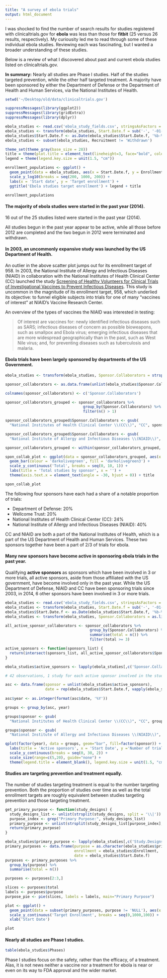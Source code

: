 ```yaml
---
title: "A survey of ebola trials"
output: html_document
---
```


I was shocked to find the number of search results for studies registered with clinicaltrials.gov for **ebola** was less than those for **fitbit** (25 versus 26 results, respectively). My curiousity led me to read through some of these individual ebola studies. Reviewing each was fascinating, but I wanted a broader understanding of these studies. 

Below is a review of what I discovered about past and current ebola studies listed on clinicaltrials.gov.

**In summary:** Nearly all studies are Phase I studies. Half of the studies targeted prevention, while the other half targeted treatment. A majority have been sponsored by either the Department of Defense or the Department of Health and Human Services, via the National Institutes of Health.

```r
setwd('~/Desktop/old/data/clinicaltrials.gov')

suppressMessages(library(ggplot2))
suppressMessages(library(gridExtra))
suppressMessages(library(dplyr))

ebola_studies <- read.csv('ebola_study_fields.csv', stringsAsFactors = FALSE)
ebola_studies <- transform(ebola_studies, Start.Date.f = sub('-', '-01-', Start.Date))
ebola_studies$Start.Date.f <- as.Date(ebola_studies$Start.Date.f, '%b-%d-%y')
ebola_studies <- subset(ebola_studies, Recruitment != 'Withdrawn')

theme_set(theme_gray(base_size = 28))
title = theme(plot.title = element_text(lineheight=3, face="bold", color="black", size = rel(1.67)))
legend = theme(legend.key.size = unit(1.5, "cm"))

enrollment_populations <- ggplot() +
  geom_point(data = ebola_studies, aes(x = Start.Date.f, y = Enrollment, color = Recruitment), size = 10, alpha = 0.5) +
  scale_y_log10(breaks = seq(200, 1000, 200)) +
  labs(x = 'Start date', y = 'Target enrollment') +
  ggtitle('Ebola studies target enrollment') + legend + title

enrollment_populations
```

#### The majority of ebola studies were started in the past year (2014).

16 out of the 25 studies listed were started in the past year (2014).

All studies begun in the past year appear to be active, while all those before 2012 are completed and the two begun in 2012 were terminated and withdrawn.

#### In 2003, an uncommonly expansive study was launched by the US Department of Health.

An outlier in the above scatter plot jumps out for its enrollment target of 958. In 2003, the National Institute of Allergy and Infectious Diseases (NIAID) in collaboration with the National Institutes of Health Clinical Center (CC) launched the study [Screening of Healthy Volunteers for Clinical Trials of Investigational Vaccines to Prevent Infectious Diseases](https://clinicaltrials.gov/show/NCT00068926). This study is uncommon in the magnitude of its enrollment target, 958, which underlied its objective: to funnel eligible subjects into trials for one of many "vaccines of interest" at NIAID's Vaccine Research Center.

An overview of the types of vaccines the NIAID was interested in testing:

> Of interest are vaccines for: newly identified infectious diseases such as SARS; infectious diseases of concern as possible bioweapons, such as smallpox and Ebola virus; emerging infectious diseases that are more widespread geographically than in the past, such as West Nile virus; and, for preventing diseases such as tuberculosis and malaria.


#### Ebola trials have been largely sponsored by departments of the US Government.

```r
ebola_studies <- transform(ebola_studies, Sponsor.Collaborators = strsplit(Sponsor.Collaborators, split = '\\|'))

sponsor_collaborators <- as.data.frame(unlist(ebola_studies$Sponsor.Collaborators), names = 'Sponsor.Collaborator')

colnames(sponsor_collaborators) <- c('Sponsor.Collaborators')

sponsor_collaborators_grouped <- sponsor_collaborators %>%
                                   group_by(Sponsor.Collaborators) %>%
                                   filter(n() > 1)

sponsor_collaborators_grouped$Sponsor.Collaborators <- gsub(
  "National Institutes of Health Clinical Center \\(CC\\)", "CC", sponsor_collaborators_grouped$Sponsor.Collaborators)

sponsor_collaborators_grouped$Sponsor.Collaborators <- gsub(
  "National Institute of Allergy and Infectious Diseases \\(NIAID\\)", "NIAID", sponsor_collaborators_grouped$Sponsor.Collaborators)

sponsor_collaborators_grouped <- within(sponsor_collaborators_grouped, Sponsor.Collaborators <- factor(Sponsor.Collaborators, levels=names(sort(table(Sponsor.Collaborators), ascending=TRUE))))

spon_collab_plot <- ggplot(data = sponsor_collaborators_grouped, aes(x = Sponsor.Collaborators)) +
  geom_bar(colour = 'darkolivegreen', fill = 'darkolivegreen3') +
  scale_y_continuous('Total', breaks = seq(0, 10, 1)) +
  labs(title = 'Total studies by sponsor', x = '') + 
  theme(axis.text.x = element_text(angle = -30, hjust = 0)) + title

spon_collab_plot
```

The following four sponsors have each had a share of a notable proportion of trials:

* Department of Defense: 20%
* Wellcome Trust: 20%
* National Institutes of Health Clinical Center (CC): 24%
* National Institute of Allergy and Infectious Diseases (NIAID): 40%

CC and NIAID are both a part of the National Institutes of Health, which is a part of the US Department of Health and Human Services. These two sponsors together have been a part of 2/3 of trials for ebola.


#### Many new sponsors have become active in sponsoring ebola trials in the past year.

Qualifying **active sponsors** as sponsors which have been involved in 3 or more trials, all active sponsors, aside from those affiliated with the US government, have become involved only in the past year. While the US Department of Defense, NIAID and CC have been sponsoring trials since 2003, in 2014, 6 other sponsors have been involved in 3 or more trials.

```r
ebola_studies <- read.csv('ebola_study_fields.csv', stringsAsFactors = FALSE)
ebola_studies <- transform(ebola_studies, Start.Date.f = sub('-', '-01-', Start.Date))
ebola_studies$Start.Date.f <- as.Date(ebola_studies$Start.Date.f, '%b-%d-%y')
ebola_studies <- transform(ebola_studies, Sponsor.Collaborators = as.list(strsplit(Sponsor.Collaborators, split = '\\|')))

all_active_sponsor_collaborators <- sponsor_collaborators %>%
                                      group_by(Sponsor.Collaborators) %>%
                                      summarise(total = n()) %>%
                                      filter(total >= 3)

active_sponsors <- function(sponsors_list) {
  return(intersect(sponsors_list, all_active_sponsor_collaborators$Sponsor.Collaborators))
}

ebola_studies$active_sponsors <- lapply(ebola_studies[,c('Sponsor.Collaborators')], active_sponsors)

# 42 observations, 1 study for each active sponsor involved in the study

asc <- data.frame(sponsor = unlist(ebola_studies$active_sponsors), 
                  date = rep(ebola_studies$Start.Date.f, vapply(ebola_studies$active_sponsors, length, 1L)))
                  
asc$year <- as.integer(format(asc$date, '%Y'))

groups <- group_by(asc, year)

groups$sponsor <- gsub(
  "National Institutes of Health Clinical Center \\(CC\\)", "CC", groups$sponsor)

groups$sponsor <- gsub(
  "National Institute of Allergy and Infectious Diseases \\(NIAID\\)", "NIAID", groups$sponsor)

qplot(factor(year), data = groups, geom="bar", fill=factor(sponsor)) +
  labs(title = 'Active sponsors', x = 'Start Date', y ='Number of trials') +
  scale_y_continuous(breaks = seq(0, 30, 2)) +
  scale_size(range=c(5,20), guide="none") +
  theme(legend.title = element_blank(), legend.key.size = unit(1.5, "cm")) + title
```

#### Studies are targeting prevention and treatment equally.

The number of studies targeting treatment is equal to the number targeting prevention. Both the proportion of studies over time as well as the total enrollment targets are roughly equivalent between studies targeting prevention and those targeting treatment.

```r
get_primary_purpose <- function(study_designs) {
  study_designs_list <- unlist(strsplit(study_designs, split = '\\|'))
  purpose_index <- grep("Primary Purpose:", study_designs_list)
  primary_purpose <- unlist(strsplit(study_designs_list[purpose_index], split = ': '))[2]
  return(primary_purpose)
}

ebola_studies$primary_purpose <- lapply(ebola_studies[,c('Study.Designs')], get_primary_purpose)
primary_purposes <- data.frame(purpose = as.character(ebola_studies$primary_purpose),
                               enrollment = ebola_studies$Enrollment,
                               date = ebola_studies$Start.Date.f)
purposes <- primary_purposes %>%
  group_by(purpose) %>%
  summarise(total = n())

purposes <- purposes[2:3,]

slices <- purposes$total
labels <- purposes$purpose
purpose_pie <- pie(slices, labels = labels, main="Primary Purpose")
```


```r
plot <- ggplot() +
  geom_point(data = subset(primary_purposes, purpose != 'NULL'), aes(x = date, y = enrollment, color = purpose)) +
  scale_y_continuous('Target Enrollment', breaks = seq(0,1000,100)) +
  xlab('Start Date')

plot
```

#### Nearly all studies are Phase I studies.

```r
table(ebola_studies$Phases)
```

Phase I studies focus on the safety, rather than the efficacy, of a treatment. Alas, it is not news neither a vaccine nor a treatment for ebola is near or even on its way to FDA approval and the wider market.


